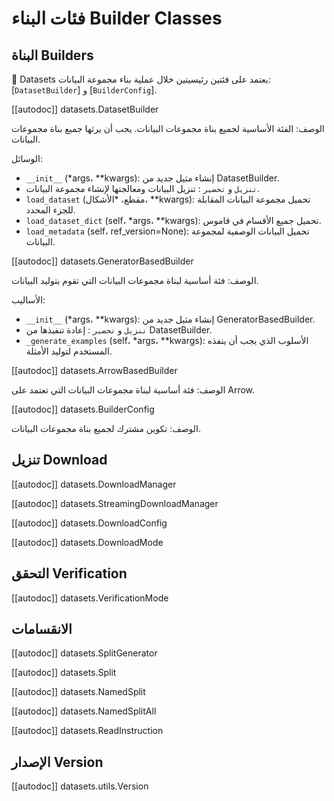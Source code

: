 # فئات البناء Builder Classes

## البناة Builders

🤗 Datasets يعتمد على فئتين رئيسيتين خلال عملية بناء مجموعة البيانات: [`DatasetBuilder`] و [`BuilderConfig`].

[[autodoc]] datasets.DatasetBuilder

الوصف: الفئة الأساسية لجميع بناة مجموعات البيانات. يجب أن يرثها جميع بناة مجموعات البيانات.

الوسائل:

- `__init__` (*args، **kwargs): إنشاء مثيل جديد من DatasetBuilder.
- `تنزيل` و `تحضير` : تنزيل البيانات ومعالجتها لإنشاء مجموعة البيانات.
- `load_dataset` (مقطع، *الأشكال، **kwargs): تحميل مجموعة البيانات المقابلة للجزء المحدد.
- `load_dataset_dict` (self، *args، **kwargs): تحميل جميع الأقسام في قاموس.
- `load_metadata` (self، ref_version=None): تحميل البيانات الوصفية لمجموعة البيانات.

[[autodoc]] datasets.GeneratorBasedBuilder

الوصف: فئة أساسية لبناة مجموعات البيانات التي تقوم بتوليد البيانات.

الأساليب:

- `__init__` (*args، **kwargs): إنشاء مثيل جديد من GeneratorBasedBuilder.
- `تنزيل` و `تحضير` : إعادة تنفيذها من DatasetBuilder.
- `_generate_examples` (self، *args، **kwargs): الأسلوب الذي يجب أن ينفذه المستخدم لتوليد الأمثلة.

[[autodoc]] datasets.ArrowBasedBuilder

الوصف: فئة أساسية لبناة مجموعات البيانات التي تعتمد على Arrow.

[[autodoc]] datasets.BuilderConfig

الوصف: تكوين مشترك لجميع بناة مجموعات البيانات.

## تنزيل Download

[[autodoc]] datasets.DownloadManager

[[autodoc]] datasets.StreamingDownloadManager

[[autodoc]] datasets.DownloadConfig

[[autodoc]] datasets.DownloadMode

## التحقق Verification

[[autodoc]] datasets.VerificationMode

## الانقسامات

[[autodoc]] datasets.SplitGenerator

[[autodoc]] datasets.Split

[[autodoc]] datasets.NamedSplit

[[autodoc]] datasets.NamedSplitAll

[[autodoc]] datasets.ReadInstruction

## الإصدار Version

[[autodoc]] datasets.utils.Version